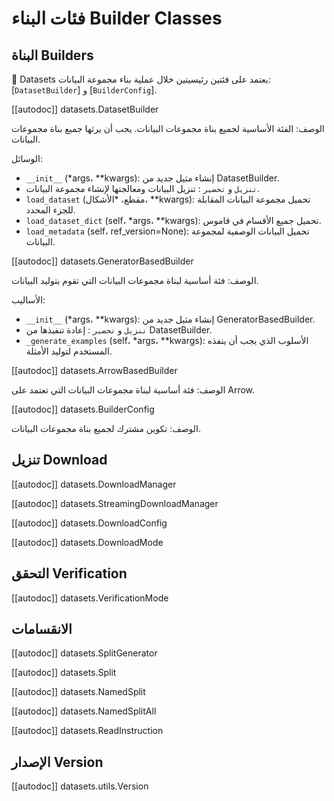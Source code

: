 # فئات البناء Builder Classes

## البناة Builders

🤗 Datasets يعتمد على فئتين رئيسيتين خلال عملية بناء مجموعة البيانات: [`DatasetBuilder`] و [`BuilderConfig`].

[[autodoc]] datasets.DatasetBuilder

الوصف: الفئة الأساسية لجميع بناة مجموعات البيانات. يجب أن يرثها جميع بناة مجموعات البيانات.

الوسائل:

- `__init__` (*args، **kwargs): إنشاء مثيل جديد من DatasetBuilder.
- `تنزيل` و `تحضير` : تنزيل البيانات ومعالجتها لإنشاء مجموعة البيانات.
- `load_dataset` (مقطع، *الأشكال، **kwargs): تحميل مجموعة البيانات المقابلة للجزء المحدد.
- `load_dataset_dict` (self، *args، **kwargs): تحميل جميع الأقسام في قاموس.
- `load_metadata` (self، ref_version=None): تحميل البيانات الوصفية لمجموعة البيانات.

[[autodoc]] datasets.GeneratorBasedBuilder

الوصف: فئة أساسية لبناة مجموعات البيانات التي تقوم بتوليد البيانات.

الأساليب:

- `__init__` (*args، **kwargs): إنشاء مثيل جديد من GeneratorBasedBuilder.
- `تنزيل` و `تحضير` : إعادة تنفيذها من DatasetBuilder.
- `_generate_examples` (self، *args، **kwargs): الأسلوب الذي يجب أن ينفذه المستخدم لتوليد الأمثلة.

[[autodoc]] datasets.ArrowBasedBuilder

الوصف: فئة أساسية لبناة مجموعات البيانات التي تعتمد على Arrow.

[[autodoc]] datasets.BuilderConfig

الوصف: تكوين مشترك لجميع بناة مجموعات البيانات.

## تنزيل Download

[[autodoc]] datasets.DownloadManager

[[autodoc]] datasets.StreamingDownloadManager

[[autodoc]] datasets.DownloadConfig

[[autodoc]] datasets.DownloadMode

## التحقق Verification

[[autodoc]] datasets.VerificationMode

## الانقسامات

[[autodoc]] datasets.SplitGenerator

[[autodoc]] datasets.Split

[[autodoc]] datasets.NamedSplit

[[autodoc]] datasets.NamedSplitAll

[[autodoc]] datasets.ReadInstruction

## الإصدار Version

[[autodoc]] datasets.utils.Version